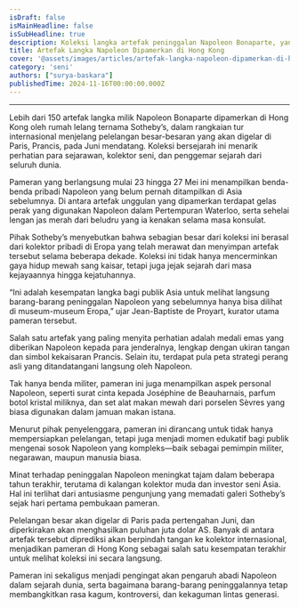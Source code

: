```yaml
---
isDraft: false
isMainHeadline: false
isSubHeadline: true
description: Koleksi langka artefak peninggalan Napoleon Bonaparte, yang menampilkan benda-benda yang menelusuri kehidupan dan warisan Kaisar Prancis.
title: Artefak Langka Napoleon Dipamerkan di Hong Kong
cover: '@assets/images/articles/artefak-langka-napoleon-dipamerkan-di-hong-kong/cover.avif'
category: 'seni'
authors: ["surya-baskara"]
publishedTime: 2024-11-16T00:00:00.000Z
---
```


---
Lebih dari 150 artefak langka milik Napoleon Bonaparte dipamerkan di Hong Kong oleh rumah lelang ternama Sotheby’s, dalam rangkaian tur internasional menjelang pelelangan besar-besaran yang akan digelar di Paris, Prancis, pada Juni mendatang. Koleksi bersejarah ini menarik perhatian para sejarawan, kolektor seni, dan penggemar sejarah dari seluruh dunia.


Pameran yang berlangsung mulai 23 hingga 27 Mei ini menampilkan benda-benda pribadi Napoleon yang belum pernah ditampilkan di Asia sebelumnya. Di antara artefak unggulan yang dipamerkan terdapat gelas perak yang digunakan Napoleon dalam Pertempuran Waterloo, serta sehelai lengan jas merah dari beludru yang ia kenakan selama masa konsulat.


Pihak Sotheby’s menyebutkan bahwa sebagian besar dari koleksi ini berasal dari kolektor pribadi di Eropa yang telah merawat dan menyimpan artefak tersebut selama beberapa dekade. Koleksi ini tidak hanya mencerminkan gaya hidup mewah sang kaisar, tetapi juga jejak sejarah dari masa kejayaannya hingga kejatuhannya.


“Ini adalah kesempatan langka bagi publik Asia untuk melihat langsung barang-barang peninggalan Napoleon yang sebelumnya hanya bisa dilihat di museum-museum Eropa,” ujar Jean-Baptiste de Proyart, kurator utama pameran tersebut.


Salah satu artefak yang paling menyita perhatian adalah medali emas yang diberikan Napoleon kepada para jenderalnya, lengkap dengan ukiran tangan dan simbol kekaisaran Prancis. Selain itu, terdapat pula peta strategi perang asli yang ditandatangani langsung oleh Napoleon.


Tak hanya benda militer, pameran ini juga menampilkan aspek personal Napoleon, seperti surat cinta kepada Joséphine de Beauharnais, parfum botol kristal miliknya, dan set alat makan mewah dari porselen Sèvres yang biasa digunakan dalam jamuan makan istana.


Menurut pihak penyelenggara, pameran ini dirancang untuk tidak hanya mempersiapkan pelelangan, tetapi juga menjadi momen edukatif bagi publik mengenai sosok Napoleon yang kompleks—baik sebagai pemimpin militer, negarawan, maupun manusia biasa.


Minat terhadap peninggalan Napoleon meningkat tajam dalam beberapa tahun terakhir, terutama di kalangan kolektor muda dan investor seni Asia. Hal ini terlihat dari antusiasme pengunjung yang memadati galeri Sotheby’s sejak hari pertama pembukaan pameran.


Pelelangan besar akan digelar di Paris pada pertengahan Juni, dan diperkirakan akan menghasilkan puluhan juta dolar AS. Banyak di antara artefak tersebut diprediksi akan berpindah tangan ke kolektor internasional, menjadikan pameran di Hong Kong sebagai salah satu kesempatan terakhir untuk melihat koleksi ini secara langsung.


Pameran ini sekaligus menjadi pengingat akan pengaruh abadi Napoleon dalam sejarah dunia, serta bagaimana barang-barang peninggalannya tetap membangkitkan rasa kagum, kontroversi, dan kekaguman lintas generasi.




